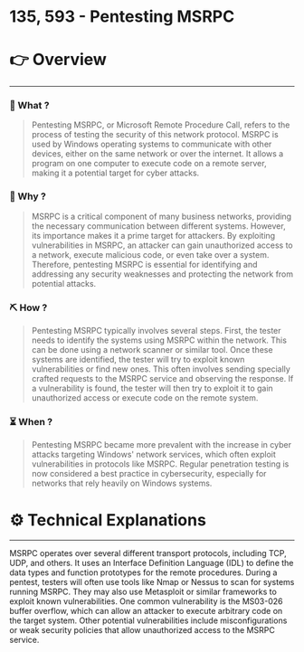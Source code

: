 # 135, 593 - Pentesting MSRPC


# 👉 Overview

---

### 👀 What ?

> Pentesting MSRPC, or Microsoft Remote Procedure Call, refers to the process of testing the security of this network protocol. MSRPC is used by Windows operating systems to communicate with other devices, either on the same network or over the internet. It allows a program on one computer to execute code on a remote server, making it a potential target for cyber attacks.
> 

### 🧐 Why ?

> MSRPC is a critical component of many business networks, providing the necessary communication between different systems. However, its importance makes it a prime target for attackers. By exploiting vulnerabilities in MSRPC, an attacker can gain unauthorized access to a network, execute malicious code, or even take over a system. Therefore, pentesting MSRPC is essential for identifying and addressing any security weaknesses and protecting the network from potential attacks.
> 

### ⛏️ How ?

> Pentesting MSRPC typically involves several steps. First, the tester needs to identify the systems using MSRPC within the network. This can be done using a network scanner or similar tool. Once these systems are identified, the tester will try to exploit known vulnerabilities or find new ones. This often involves sending specially crafted requests to the MSRPC service and observing the response. If a vulnerability is found, the tester will then try to exploit it to gain unauthorized access or execute code on the remote system.
> 

### ⏳ When ?

> Pentesting MSRPC became more prevalent with the increase in cyber attacks targeting Windows' network services, which often exploit vulnerabilities in protocols like MSRPC. Regular penetration testing is now considered a best practice in cybersecurity, especially for networks that rely heavily on Windows systems.
> 

# ⚙️ Technical Explanations

---

MSRPC operates over several different transport protocols, including TCP, UDP, and others. It uses an Interface Definition Language (IDL) to define the data types and function prototypes for the remote procedures. During a pentest, testers will often use tools like Nmap or Nessus to scan for systems running MSRPC. They may also use Metasploit or similar frameworks to exploit known vulnerabilities. One common vulnerability is the MS03-026 buffer overflow, which can allow an attacker to execute arbitrary code on the target system. Other potential vulnerabilities include misconfigurations or weak security policies that allow unauthorized access to the MSRPC service.
